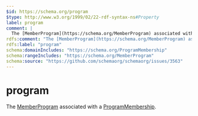 ```yaml
---
$id: https://schema.org/program
$type: http://www.w3.org/1999/02/22-rdf-syntax-ns#Property
label: program
comment: |
  The [MemberProgram](https://schema.org/MemberProgram) associated with a [ProgramMembership](https://schema.org/ProgramMembership).
rdfs:comment: "The [MemberProgram](https://schema.org/MemberProgram) associated with a [ProgramMembership](https://schema.org/ProgramMembership)."
rdfs:label: "program"
schema:domainIncludes: "https://schema.org/ProgramMembership"
schema:rangeIncludes: "https://schema.org/MemberProgram"
schema:source: "https://github.com/schemaorg/schemaorg/issues/3563"
---
```


# program

The [MemberProgram](https://schema.org/MemberProgram) associated with a [ProgramMembership](https://schema.org/ProgramMembership).

